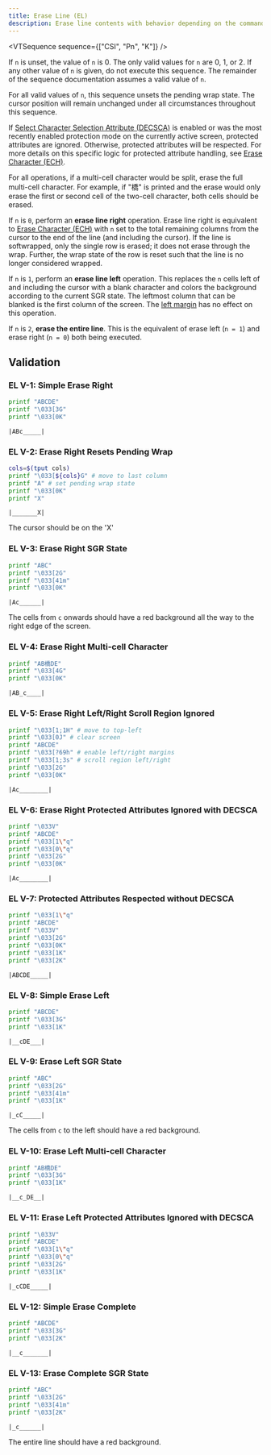 ```yaml
---
title: Erase Line (EL)
description: Erase line contents with behavior depending on the command `n`.
---
```


<VTSequence sequence={["CSI", "Pn", "K"]} />

If `n` is unset, the value of `n` is 0. The only valid values for `n` are
0, 1, or 2. If any other value of `n` is given, do not execute this sequence.
The remainder of the sequence documentation assumes a valid value of `n`.

For all valid values of `n`, this sequence unsets the pending wrap state.
The cursor position will remain unchanged under all circumstances throughout
this sequence.

If [Select Character Selection Attribute (DECSCA)](#TODO) is enabled
or was the most recently enabled protection mode on the currently active screen,
protected attributes are ignored. Otherwise, protected attributes will be
respected. For more details on this specific logic for protected attribute
handling, see [Erase Character (ECH)](/vt/ech).

For all operations, if a multi-cell character would be split, erase the full multi-cell
character. For example, if "橋" is printed and the erase would only erase the
first or second cell of the two-cell character, both cells should be erased.

If `n` is `0`, perform an **erase line right** operation. Erase line right
is equivalent to [Erase Character (ECH)](/vt/ech) with `n` set to the total
remaining columns from the cursor to the end of the line (and including
the cursor). If the line is softwrapped, only the single row is erased;
it does not erase through the wrap. Further, the wrap state of the row is
reset such that the line is no longer considered wrapped.

If `n` is `1`, perform an **erase line left** operation. This replaces
the `n` cells left of and including the cursor with a blank character and
colors the background according to the current SGR state. The leftmost
column that can be blanked is the first column of the screen. The
[left margin](#TODO) has no effect on this operation.

If `n` is `2`, **erase the entire line**. This is the equivalent of
erase left (`n = 1`) and erase right (`n = 0`) both being executed.

## Validation

### EL V-1: Simple Erase Right

```bash
printf "ABCDE"
printf "\033[3G"
printf "\033[0K"
```

```
|ABc_____|
```

### EL V-2: Erase Right Resets Pending Wrap

```bash
cols=$(tput cols)
printf "\033[${cols}G" # move to last column
printf "A" # set pending wrap state
printf "\033[0K"
printf "X"
```

```
|_______X|
```

The cursor should be on the 'X'

### EL V-3: Erase Right SGR State

```bash
printf "ABC"
printf "\033[2G"
printf "\033[41m"
printf "\033[0K"
```

```
|Ac______|
```

The cells from `c` onwards should have a red background all the way to
the right edge of the screen.

### EL V-4: Erase Right Multi-cell Character

```bash
printf "AB橋DE"
printf "\033[4G"
printf "\033[0K"
```

```
|AB_c____|
```

### EL V-5: Erase Right Left/Right Scroll Region Ignored

```bash
printf "\033[1;1H" # move to top-left
printf "\033[0J" # clear screen
printf "ABCDE"
printf "\033[?69h" # enable left/right margins
printf "\033[1;3s" # scroll region left/right
printf "\033[2G"
printf "\033[0K"
```

```
|Ac________|
```

### EL V-6: Erase Right Protected Attributes Ignored with DECSCA

```bash
printf "\033V"
printf "ABCDE"
printf "\033[1\"q"
printf "\033[0\"q"
printf "\033[2G"
printf "\033[0K"
```

```
|Ac________|
```

### EL V-7: Protected Attributes Respected without DECSCA

```bash
printf "\033[1\"q"
printf "ABCDE"
printf "\033V"
printf "\033[2G"
printf "\033[0K"
printf "\033[1K"
printf "\033[2K"
```

```
|ABCDE_____|
```

### EL V-8: Simple Erase Left

```bash
printf "ABCDE"
printf "\033[3G"
printf "\033[1K"
```

```
|__cDE___|
```

### EL V-9: Erase Left SGR State

```bash
printf "ABC"
printf "\033[2G"
printf "\033[41m"
printf "\033[1K"
```

```
|_cC_____|
```

The cells from `c` to the left should have a red background.

### EL V-10: Erase Left Multi-cell Character

```bash
printf "AB橋DE"
printf "\033[3G"
printf "\033[1K"
```

```
|__c_DE__|
```

### EL V-11: Erase Left Protected Attributes Ignored with DECSCA

```bash
printf "\033V"
printf "ABCDE"
printf "\033[1\"q"
printf "\033[0\"q"
printf "\033[2G"
printf "\033[1K"
```

```
|_cCDE_____|
```

### EL V-12: Simple Erase Complete

```bash
printf "ABCDE"
printf "\033[3G"
printf "\033[2K"
```

```
|__c_______|
```

### EL V-13: Erase Complete SGR State

```bash
printf "ABC"
printf "\033[2G"
printf "\033[41m"
printf "\033[2K"
```

```
|_c______|
```

The entire line should have a red background.
